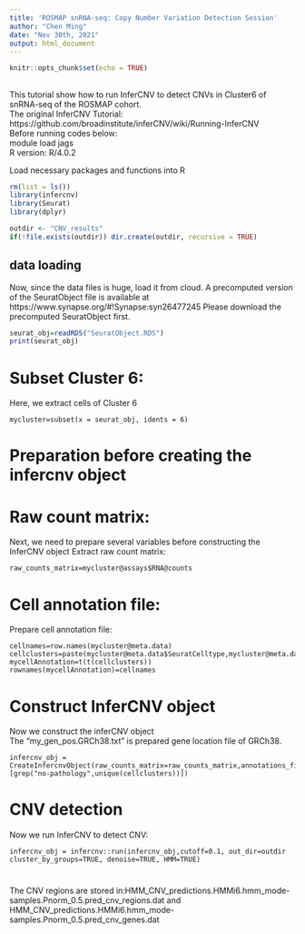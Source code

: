 ```yaml
---
title: 'ROSMAP snRNA-seq: Copy Number Variation Detection Session'
author: "Chen Ming"
date: "Nov 30th, 2021"
output: html_document
---
```



```r
knitr::opts_chunk$set(echo = TRUE)
```

## 
This tutorial show how to run InferCNV to detect CNVs in Cluster6 of snRNA-seq of the ROSMAP cohort.  
The original InferCNV Tutorial: https://github.com/broadinstitute/inferCNV/wiki/Running-InferCNV  
Before running codes below:  
module load jags  
R version: R/4.0.2  

Load necessary packages and functions into R  

```r
rm(list = ls())
library(infercnv)
library(Seurat)
library(dplyr)

outdir <- "CNV_results"
if(!file.exists(outdir)) dir.create(outdir, recursive = TRUE)

```

## data loading

Now, since the data files is huge, load it from cloud.
A precomputed version of the SeuratObject file is available at https://www.synapse.org/#!Synapse:syn26477245
Please download the precomputed SeuratObject first.

```r
seurat_obj=readRDS("SeuratObject.RDS")
print(seurat_obj)
```

# Subset Cluster 6:
Here, we extract cells of Cluster 6

```
mycluster=subset(x = seurat_obj, idents = 6)
```
# Preparation before creating the infercnv object
# Raw count matrix:
Next, we need to prepare several variables before constructing the InferCNV object
Extract raw count matrix:

```
raw_counts_matrix=mycluster@assays$RNA@counts
```

# Cell annotation file:
Prepare cell annotation file:

```
cellnames=row.names(mycluster@meta.data)
cellclusters=paste(mycluster@meta.data$SeuratCelltype,mycluster@meta.data$pathology.group,sep="_")
mycellAnnotation=t(t(cellclusters))
rownames(mycellAnnotation)=cellnames

```

# Construct InferCNV object
Now we construct the inferCNV object  
The "my_gen_pos.GRCh38.txt" is prepared gene location file of GRCh38.  

```
infercnv_obj = CreateInfercnvObject(raw_counts_matrix=raw_counts_matrix,annotations_file=mycellAnnotation,delim="\t",gene_order_file="my_gen_pos.GRCh38.txt",ref_group_names=unique(cellclusters)[grep("no-pathology",unique(cellclusters))])					
```
	
# CNV detection
Now we run InferCNV to detect CNV:

```
infercnv_obj = infercnv::run(infercnv_obj,cutoff=0.1, out_dir=outdir cluster_by_groups=TRUE, denoise=TRUE, HMM=TRUE)
```

#
The CNV regions are stored in:HMM_CNV_predictions.HMMi6.hmm_mode-samples.Pnorm_0.5.pred_cnv_regions.dat and HMM_CNV_predictions.HMMi6.hmm_mode-samples.Pnorm_0.5.pred_cnv_genes.dat